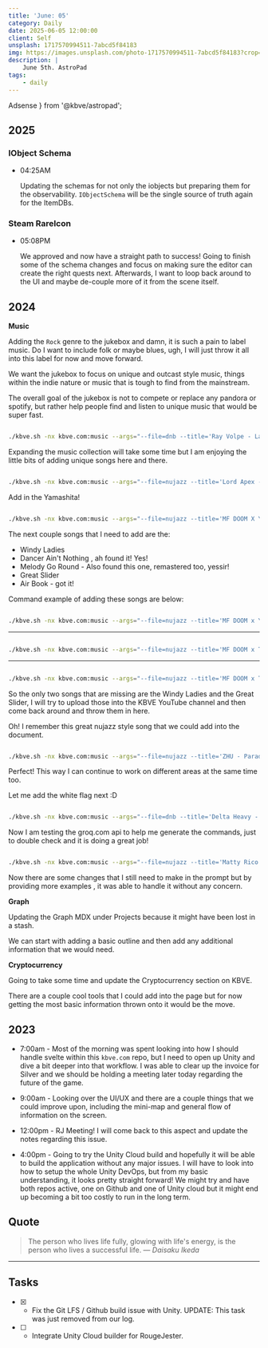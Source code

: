```yaml
---
title: 'June: 05'
category: Daily
date: 2025-06-05 12:00:00
client: Self
unsplash: 1717570994511-7abcd5f84183
img: https://images.unsplash.com/photo-1717570994511-7abcd5f84183?crop=entropy&cs=srgb&fm=jpg&ixid=MnwzNjM5Nzd8MHwxfHJhbmRvbXx8fHx8fHx8fDE2ODE3NDg2ODY&ixlib=rb-4.0.3&q=85
description: |
    June 5th. AstroPad
tags:
    - daily
---
```



  Adsense
} from '@kbve/astropad';

## 2025

### IObject Schema

-   04:25AM

    Updating the schemas for not only the iobjects but preparing them for the observability.
    `IObjectSchema` will be the single source of truth again for the ItemDBs.

### Steam RareIcon

-   05:08PM

    We approved and now have a straight path to success!
    Going to finish some of the schema changes and focus on making sure the editor can create the right quests next.
    Afterwards, I want to loop back around to the UI and maybe de-couple more of it from the scene itself.

## 2024

**Music** 

Adding the `Rock` genre to the jukebox and damn, it is such a pain to label music.
Do I want to include folk or maybe blues, ugh, I will just throw it all into this label for now and move forward.

We want the jukebox to focus on unique and outcast style music, things within the indie nature or music that is tough to find from the mainstream.

The overall goal of the jukebox is not to compete or replace any pandora or spotify, but rather help people find and listen to unique music that would be super fast.

```bash

./kbve.sh -nx kbve.com:music --args="--file=dnb --title='Ray Volpe - Laserbeam (ÆON:MODE Remix)' --ytid=jjoos7UMfe4"

```

Expanding the music collection will take some time but I am enjoying the little bits of adding unique songs here and there.


```bash

./kbve.sh -nx kbve.com:music --args="--file=nujazz --title='Lord Apex - Love Me or Hate Me' --ytid=86ukyi4w6rY"

```

Add in the Yamashita! 

```bash

./kbve.sh -nx kbve.com:music --args="--file=nujazz --title='MF DOOM X Yamashita - Rae Sparkle' --ytid=_b99ARr8Zmk"

```

The next couple songs that I need to add are the:

- Windy Ladies
- Dancer Ain't Nothing , ah found it! Yes!
- Melody Go Round - Also found this one, remastered too, yessir!
- Great Slider
- Air Book - got it!

Command example of adding these songs are below:

```bash

./kbve.sh -nx kbve.com:music --args="--file=nujazz --title='MF DOOM x Yamashita x Tanda - Dancer Aint Nothing' --ytid=qAnNPGUhOws"

```
---

```bash

./kbve.sh -nx kbve.com:music --args="--file=nujazz --title='MF DOOM x Tatsuro Yamashita x Tanda - Melody Go Round ' --ytid=ojGwEt5e44A"

```

---


```bash

./kbve.sh -nx kbve.com:music --args="--file=nujazz --title='MF DOOM x Tatsuro Yamashita x Tanda - Air Book' --ytid=kYu9GLhHme8"

```

So the only two songs that are missing are the Windy Ladies and the Great Slider, I will try to upload those into the KBVE YouTube channel and then come back around and throw them in here.

Oh! I remember this great nujazz style song that we could add into the document.

```bash

./kbve.sh -nx kbve.com:music --args="--file=nujazz --title='ZHU - Paradise Awaits (LCAW Remix)' --ytid=iKW41jbJcWM"

```

Perfect! This way I can continue to work on different areas at the same time too.

Let me add the white flag next :D

```bash

./kbve.sh -nx kbve.com:music --args="--file=dnb --title='Delta Heavy - White Flag VIP' --ytid=3YHNTXYLn8k"

```

Now I am testing the groq.com api to help me generate the commands, just to double check and it is doing a great job!

```bash

./kbve.sh -nx kbve.com:music --args="--file=nujazz --title='Matty Rico - Topic' --ytid=SfgLPHM-hMY"

```

Now there are some changes that I still need to make in the prompt but by providing more examples , it was able to handle it without any concern. 


**Graph**

Updating the Graph MDX under Projects because it might have been lost in a stash.

We can start with adding a basic outline and then add any additional information that we would need.

**Cryptocurrency**

Going to take some time and update the Cryptocurrency section on KBVE.

There are a couple cool tools that I could add into the page but for now getting the most basic information thrown onto it would be the move.

<Adsense />

## 2023

- 7:00am - Most of the morning was spent looking into how I should handle svelte within this `kbve.com` repo, but I need to open up Unity and dive a bit deeper into that workflow.
I was able to clear up the invoice for Silver and we should be holding a meeting later today regarding the future of the game.

- 9:00am - Looking over the UI/UX and there are a couple things that we could improve upon, including the mini-map and general flow of information on the screen.

- 12:00pm - RJ Meeting! I will come back to this aspect and update the notes regarding this issue.

- 4:00pm - Going to try the Unity Cloud build and hopefully it will be able to build the application without any major issues.
I will have to look into how to setup the whole Unity DevOps, but from my basic understanding, it looks pretty straight forward!
We might try and have both repos active, one on Github and one of Unity cloud but it might end up becoming a bit too costly to run in the long term.

## Quote

> The person who lives life fully, glowing with life's energy, is the person who lives a successful life.
> — <cite>Daisaku Ikeda</cite>

---

## Tasks

- [X] - Fix the Git LFS / Github build issue with Unity. UPDATE: This task was just removed from our log.
- [ ] - Integrate Unity Cloud builder for RougeJester.